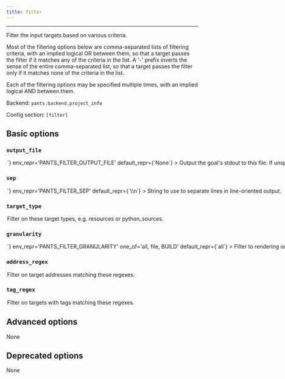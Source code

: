 ```yaml
---
title: filter
---
```



---

Filter the input targets based on various criteria.

Most of the filtering options below are comma-separated lists of filtering criteria, with an implied logical OR between them, so that a target passes the filter if it matches any of the criteria in the list. A &#x27;-&#x27; prefix inverts the sense of the entire comma-separated list, so that a target passes the filter only if it matches none of the criteria in the list.

Each of the filtering options may be specified multiple times, with an implied logical AND between them.

Backend: <span className="color--primary">`pants.backend.project_info`</span>

Config section: <span className="color--primary">`[filter]`</span>

<span className={styles.options}>

## Basic options

### `output_file`

<Option
  cli_repr={`--filter-output-file=<path>`}
  env_repr='PANTS_FILTER_OUTPUT_FILE'
  default_repr={`None`}
>

Output the goal&#x27;s stdout to this file. If unspecified, outputs to stdout.

</Option>

### `sep`

<Option
  cli_repr={`--filter-sep=<separator>`}
  env_repr='PANTS_FILTER_SEP'
  default_repr={`\\n`}
>

String to use to separate lines in line-oriented output.

</Option>

### `target_type`

<Option
  cli_repr={`--filter-target-type="[[+-]type1,type2,..., [+-]type1,type2,..., ...]"`}
  env_repr='PANTS_FILTER_TARGET_TYPE'
  default_repr={`[]`}
>

Filter on these target types, e.g. `resources` or `python_sources`.

</Option>

### `granularity`

<Option
  cli_repr={`--filter-granularity=<TargetGranularity>`}
  env_repr='PANTS_FILTER_GRANULARITY'
  one_of='all, file, BUILD'
  default_repr={`all`}
>

Filter to rendering only targets declared in BUILD files, only file-level targets, or all targets.

</Option>

### `address_regex`

<Option
  cli_repr={`--filter-address-regex="[[+-]regex1,regex2,..., [+-]regex1,regex2,..., ...]"`}
  env_repr='PANTS_FILTER_ADDRESS_REGEX'
  default_repr={`[]`}
>

Filter on target addresses matching these regexes.

</Option>

### `tag_regex`

<Option
  cli_repr={`--filter-tag-regex="[[+-]regex1,regex2,..., [+-]regex1,regex2,..., ...]"`}
  env_repr='PANTS_FILTER_TAG_REGEX'
  default_repr={`[]`}
>

Filter on targets with tags matching these regexes.

</Option>

## Advanced options

None

## Deprecated options

None

</span>

